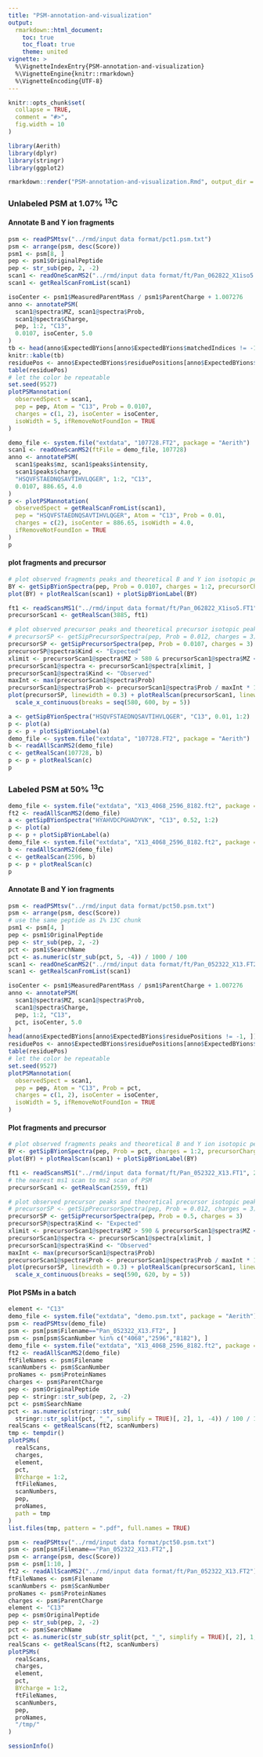 ```yaml
---
title: "PSM-annotation-and-visualization"
output:
  rmarkdown::html_document:
    toc: true
    toc_float: true
    theme: united
vignette: >
  %\VignetteIndexEntry{PSM-annotation-and-visualization}
  %\VignetteEngine{knitr::rmarkdown}
  %\VignetteEncoding{UTF-8}
---
```


```r
knitr::opts_chunk$set(
  collapse = TRUE,
  comment = "#>",
  fig.width = 10
)
```

```r
library(Aerith)
library(dplyr)
library(stringr)
library(ggplot2)
```

```r
rmarkdown::render("PSM-annotation-and-visualization.Rmd", output_dir = "../doc/")
```

### Unlabeled PSM at 1.07% ^13^C 

#### Annotate B and Y ion fragments

```r
psm <- readPSMtsv("../rmd/input data format/pct1.psm.txt")
psm <- arrange(psm, desc(Score))
psm1 <- psm[8, ]
pep <- psm1$OriginalPeptide
pep <- str_sub(pep, 2, -2)
scan1 <- readOneScanMS2("../rmd/input data format/ft/Pan_062822_X1iso5.FT2", psm1$ScanNumber)
scan1 <- getRealScanFromList(scan1)
```

```r
isoCenter <- psm1$MeasuredParentMass / psm1$ParentCharge + 1.007276
anno <- annotatePSM(
  scan1@spectra$MZ, scan1@spectra$Prob,
  scan1@spectra$Charge,
  pep, 1:2, "C13",
  0.0107, isoCenter, 5.0
)
tb <- head(anno$ExpectedBYions[anno$ExpectedBYions$matchedIndices != -1, ])
knitr::kable(tb)
residuePos <- anno$ExpectedBYions$residuePositions[anno$ExpectedBYions$matchedIndices != -1]
table(residuePos)
# let the color be repeatable
set.seed(9527)
plotPSMannotation(
  observedSpect = scan1,
  pep = pep, Atom = "C13", Prob = 0.0107,
  charges = c(1, 2), isoCenter = isoCenter,
  isoWidth = 5, ifRemoveNotFoundIon = TRUE
)
```

```r
demo_file <- system.file("extdata", "107728.FT2", package = "Aerith")
scan1 <- readOneScanMS2(ftFile = demo_file, 107728)
anno <- annotatePSM(
  scan1$peaks$mz, scan1$peaks$intensity,
  scan1$peaks$charge,
  "HSQVFSTAEDNQSAVTIHVLQGER", 1:2, "C13",
  0.0107, 886.65, 4.0
)
p <- plotPSMannotation(
  observedSpect = getRealScanFromList(scan1),
  pep = "HSQVFSTAEDNQSAVTIHVLQGER", Atom = "C13", Prob = 0.01,
  charges = c(2), isoCenter = 886.65, isoWidth = 4.0,
  ifRemoveNotFoundIon = TRUE
)
p
```

#### plot fragments and precursor

```r
# plot observed fragments peaks and theoretical B and Y ion isotopic peaks
BY <- getSipBYionSpectra(pep, Prob = 0.0107, charges = 1:2, precursorCharges = 3)
plot(BY) + plotRealScan(scan1) + plotSipBYionLabel(BY)
```

```r
ft1 <- readScansMS1("../rmd/input data format/ft/Pan_062822_X1iso5.FT1", 3500, 3890)
precursorScan1 <- getRealScan(3885, ft1)

# plot observed precursor peaks and theoretical precursor isotopic peaks
# precursorSP <- getSipPrecursorSpectra(pep, Prob = 0.012, charges = 3)
precursorSP <- getSipPrecursorSpectra(pep, Prob = 0.0107, charges = 3)
precursorSP@spectra$Kind <- "Expected"
xlimit <- precursorScan1@spectra$MZ > 580 & precursorScan1@spectra$MZ < 600
precursorScan1@spectra <- precursorScan1@spectra[xlimit, ]
precursorScan1@spectra$Kind <- "Observed"
maxInt <- max(precursorScan1@spectra$Prob)
precursorScan1@spectra$Prob <- precursorScan1@spectra$Prob / maxInt * 100
plot(precursorSP, linewidth = 0.3) + plotRealScan(precursorScan1, linewidth = 0.3) +
  scale_x_continuous(breaks = seq(580, 600, by = 5))
```

```r
a <- getSipBYionSpectra("HSQVFSTAEDNQSAVTIHVLQGER", "C13", 0.01, 1:2)
p <- plot(a)
p <- p + plotSipBYionLabel(a)
demo_file <- system.file("extdata", "107728.FT2", package = "Aerith")
b <- readAllScanMS2(demo_file)
c <- getRealScan(107728, b)
p <- p + plotRealScan(c)
p
```

### Labeled PSM at 50% ^13^C 

```r
demo_file <- system.file("extdata", "X13_4068_2596_8182.ft2", package = "Aerith")
ft2 <- readAllScanMS2(demo_file)
a <- getSipBYionSpectra("HYAHVDCPGHADYVK", "C13", 0.52, 1:2)
p <- plot(a)
p <- p + plotSipBYionLabel(a)
demo_file <- system.file("extdata", "X13_4068_2596_8182.ft2", package = "Aerith")
b <- readAllScanMS2(demo_file)
c <- getRealScan(2596, b)
p <- p + plotRealScan(c)
p
```

#### Annotate B and Y ion fragments

```r
psm <- readPSMtsv("../rmd/input data format/pct50.psm.txt")
psm <- arrange(psm, desc(Score))
# use the same peptide as 1% 13C chunk
psm1 <- psm[4, ]
pep <- psm1$OriginalPeptide
pep <- str_sub(pep, 2, -2)
pct <- psm1$SearchName
pct <- as.numeric(str_sub(pct, 5, -4)) / 1000 / 100
scan1 <- readOneScanMS2("../rmd/input data format/ft/Pan_052322_X13.FT2", psm1$ScanNumber)
scan1 <- getRealScanFromList(scan1)
```

```r
isoCenter <- psm1$MeasuredParentMass / psm1$ParentCharge + 1.007276
anno <- annotatePSM(
  scan1@spectra$MZ, scan1@spectra$Prob,
  scan1@spectra$Charge,
  pep, 1:2, "C13",
  pct, isoCenter, 5.0
)
head(anno$ExpectedBYions[anno$ExpectedBYions$residuePositions != -1, ])
residuePos <- anno$ExpectedBYions$residuePositions[anno$ExpectedBYions$matchedIndices != -1]
table(residuePos)
# let the color be repeatable
set.seed(9527)
plotPSMannotation(
  observedSpect = scan1,
  pep = pep, Atom = "C13", Prob = pct,
  charges = c(1, 2), isoCenter = isoCenter,
  isoWidth = 5, ifRemoveNotFoundIon = TRUE
)
```

#### Plot fragments and precursor

```r
# plot observed fragments peaks and theoretical B and Y ion isotopic peaks
BY <- getSipBYionSpectra(pep, Prob = pct, charges = 1:2, precursorCharges = 3)
plot(BY) + plotRealScan(scan1) + plotSipBYionLabel(BY)
```

```r
ft1 <- readScansMS1("../rmd/input data format/ft/Pan_052322_X13.FT1", 2000, 2561)
# the nearest ms1 scan to ms2 scan of PSM
precursorScan1 <- getRealScan(2559, ft1)

# plot observed precursor peaks and theoretical precursor isotopic peaks
# precursorSP <- getSipPrecursorSpectra(pep, Prob = 0.012, charges = 3)
precursorSP <- getSipPrecursorSpectra(pep, Prob = 0.5, charges = 3)
precursorSP@spectra$Kind <- "Expected"
xlimit <- precursorScan1@spectra$MZ > 590 & precursorScan1@spectra$MZ < 620
precursorScan1@spectra <- precursorScan1@spectra[xlimit, ]
precursorScan1@spectra$Kind <- "Observed"
maxInt <- max(precursorScan1@spectra$Prob)
precursorScan1@spectra$Prob <- precursorScan1@spectra$Prob / maxInt * 100
plot(precursorSP, linewidth = 0.3) + plotRealScan(precursorScan1, linewidth = 0.3) +
  scale_x_continuous(breaks = seq(590, 620, by = 5))
```

#### Plot PSMs in a batch

```r
element <- "C13"
demo_file <- system.file("extdata", "demo.psm.txt", package = "Aerith")
psm <- readPSMtsv(demo_file)
psm <- psm[psm$Filename=="Pan_052322_X13.FT2", ]
psm <- psm[psm$ScanNumber %in% c("4068","2596","8182"), ]
demo_file <- system.file("extdata", "X13_4068_2596_8182.ft2", package = "Aerith")
ft2 <- readAllScanMS2(demo_file)
ftFileNames <- psm$Filename
scanNumbers <- psm$ScanNumber
proNames <- psm$ProteinNames
charges <- psm$ParentCharge
pep <- psm$OriginalPeptide
pep <- stringr::str_sub(pep, 2, -2)
pct <- psm$SearchName
pct <- as.numeric(stringr::str_sub(
  stringr::str_split(pct, "_", simplify = TRUE)[, 2], 1, -4)) / 100 / 1000
realScans <- getRealScans(ft2, scanNumbers)
tmp <- tempdir()
plotPSMs(
  realScans,
  charges,
  element,
  pct,
  BYcharge = 1:2,
  ftFileNames,
  scanNumbers,
  pep,
  proNames,
  path = tmp
)
list.files(tmp, pattern = ".pdf", full.names = TRUE)
```

```r
psm <- readPSMtsv("../rmd/input data format/pct50.psm.txt")
psm <- psm[psm$Filename=="Pan_052322_X13.FT2",]
psm <- arrange(psm, desc(Score))
psm <- psm[1:10, ]
ft2 <- readAllScanMS2("../rmd/input data format/ft/Pan_052322_X13.FT2")
ftFileNames <- psm$Filename
scanNumbers <- psm$ScanNumber
proNames <- psm$ProteinNames
charges <- psm$ParentCharge
element <- "C13"
pep <- psm$OriginalPeptide
pep <- str_sub(pep, 2, -2)
pct <- psm$SearchName
pct <- as.numeric(str_sub(str_split(pct, "_", simplify = TRUE)[, 2], 1, -4)) / 100 /1000
realScans <- getRealScans(ft2, scanNumbers)
plotPSMs(
  realScans,
  charges,
  element,
  pct,
  BYcharge = 1:2,
  ftFileNames,
  scanNumbers,
  pep,
  proNames,
  "/tmp/"
)
```



```r
sessionInfo()
```
